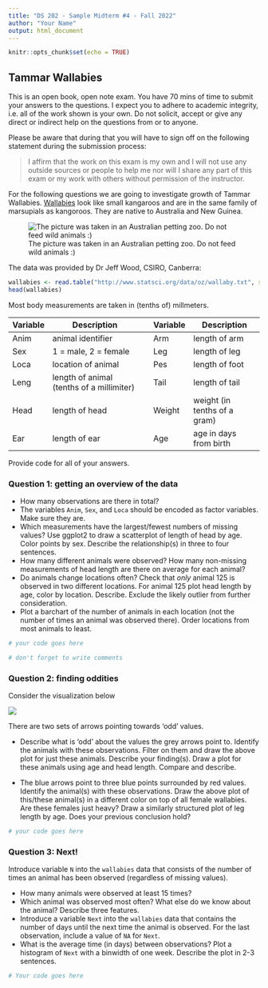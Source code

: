 ```yaml
---
title: "DS 202 - Sample Midterm #4 - Fall 2022"
author: "Your Name"
output: html_document
---
```


```r
knitr::opts_chunk$set(echo = TRUE)
```

## Tammar Wallabies

This is an open book, open note exam. You have 70 mins of time to submit your answers to the questions. 
I expect you to adhere to academic integrity, i.e. all of the work shown is your own. Do not solicit, accept or give any direct or indirect help on the questions from or to anyone. 

Please be aware that during that you will have to sign off on the following statement during the submission process:

> I affirm that the work on this exam is my own and I will not use any outside sources or people to help me nor will I share any part of this exam or my work with others without permission of the instructor.

For the following questions we are going to investigate growth of Tammar Wallabies. [Wallabies](https://en.wikipedia.org/wiki/Wallaby) look like small kangaroos and  are in the same family of marsupials as kangoroos. They are native to Australia and New Guinea. 

![The picture was taken in an Australian petting zoo. Do not feed wild animals :)](wallaby.png)



The data  was provided by Dr Jeff Wood, CSIRO, Canberra: 
```r
wallabies <- read.table("http://www.statsci.org/data/oz/wallaby.txt", stringsAsFactors = FALSE, sep="\t", header=TRUE)
head(wallabies)
```

Most body measurements are taken in (tenths of) millmeters. 

| Variable 	| Description                               	|   	| Variable 	| Description                  	|
|----------	|-------------------------------------------	|---	|----------	|------------------------------	|
| Anim     	| animal identifier                         	|   	| Arm      	| length of arm                	|
| Sex      	| 1 = male, 2 = female                      	|   	| Leg      	| length of leg                	|
| Loca     	| location of animal                        	|   	| Pes      	| length of foot               	|
| Leng     	| length of animal (tenths of a millimiter) 	|   	| Tail     	| length of tail               	|
| Head     	| length of head                            	|   	| Weight   	| weight (in tenths of a gram) 	|
| Ear      	| length of ear                             	|   	| Age      	| age in days from birth       	|


Provide code for all of your answers.

### Question 1: getting an overview of the data

- How many observations are there in total? 
- The variables `Anim`, `Sex`, and `Loca` should be encoded as factor variables. Make sure they are.
- Which measurements have the largest/fewest numbers of missing values?  Use ggplot2 to draw a scatterplot of length of head by age. Color points by sex. Describe the relationship(s) in three to four sentences. 
- How many different animals were observed? How many non-missing measurements of head length are there on average for each animal?
- Do animals change locations often? Check that *only* animal 125 is observed in two different locations. For animal 125 plot head length by age, color by location. Describe. 
Exclude the likely outlier from further consideration. 
- Plot a barchart of the number of animals in each location (not the number of times an animal was observed there). Order locations from most animals to least.

```r
# your code goes here

# don't forget to write comments
```

### Question 2: finding oddities

Consider the visualization below

![](wallabies-2.png)

There are two sets of arrows pointing towards 'odd' values.

- Describe what is 'odd' about the values the grey arrows point to. Identify the animals  with these observations. Filter on them and draw the above plot for just these animals. Describe your finding(s). 
Draw a plot for these animals using age and head length. Compare and describe.

- The blue arrows point to three blue points surrounded by red values.  Identify the animal(s)  with these observations. Draw the above plot of this/these animal(s) in a different color on top of all female wallabies. Are these females just heavy? Draw a similarly structured plot of leg length  by age. Does your previous conclusion hold?

```r
# your code goes here
```



### Question 3: Next!

Introduce  variable `N` into the `wallabies` data that consists of the number of times an animal has been observed (regardless of missing values).

- How many animals were observed at least 15 times? 
- Which animal was observed most often? What else do we know about the animal? Describe three features.
- Introduce a variable `Next` into the `wallabies` data that contains the number of days until the next time the animal is observed. For the last observation, include a value of `NA` for `Next`.
- What is the average time (in days) between observations? Plot a histogram of `Next` with a binwidth of one week. Describe the plot in 2-3 sentences. 

```r
# Your code goes here
```

